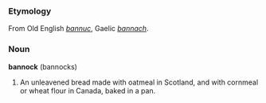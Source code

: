===Etymology===
From Old English ''[[bannuc]]'', Gaelic ''[[bannach]]''.

===Noun===
'''bannock''' (bannocks)

#An unleavened bread made with oatmeal in Scotland, and with cornmeal or wheat flour in Canada, baked in a pan.